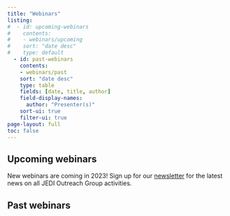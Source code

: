 ```yaml
---
title: "Webinars"
listing:
#  - id: upcoming-webinars
#    contents: 
#    - webinars/upcoming
#    sort: "date desc"
#    type: default
  - id: past-webinars
    contents: 
    - webinars/past
    sort: "date desc"
    type: table
    fields: [date, title, author]
    field-display-names: 
      author: "Presenter(s)"
    sort-ui: true
    filter-ui: true
page-layout: full
toc: false
---
```


## Upcoming webinars

New webinars are coming in 2023! Sign up for our [newsletter](weekly-newsletter.qmd) for the latest news on all JEDI Outreach Group activities. 

<!--::: {#upcoming-webinars}
::: -->

## Past webinars

::: {#past-webinars}
:::
